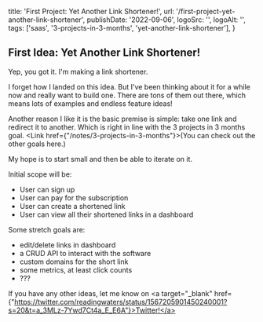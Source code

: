   title: 'First Project: Yet Another Link Shortener!',
  url: '/first-project-yet-another-link-shortener',
  publishDate: '2022-09-06',
  logoSrc: '',
  logoAlt: '',
  tags: ['saas', '3-projects-in-3-months', 'yet-another-link-shortener'],
}

<Metadata metadata={metadata} />


## First Idea: Yet Another Link Shortener!

Yep, you got it. I'm making a link shortener. 

I forget how I landed on this idea. But I've been thinking about it for a while now and really want to build one. There are tons of them out there, which means lots of examples and endless feature ideas!

Another reason I like it is the basic premise is simple: take one link and redirect it to another. Which is right in line with the 3 projects in 3 months goal. <Link href={"/notes/3-projects-in-3-months"}><a>(You can check out the other goals here.)</a></Link>

My hope is to start small and then be able to iterate on it.

Initial scope will be: 
- User can sign up
- User can pay for the subscription
- User can create a shortened link
- User can view all their shortened links in a dashboard

Some stretch goals are:
- edit/delete links in dashboard
- a CRUD API to interact with the software
- custom domains for the short link
- some metrics, at least click counts
- ???

If you have any other ideas, let me know on <a target="_blank" href={"https://twitter.com/readingwaters/status/1567205901450240001?s=20&t=a_3MLz-7Ywd7Ct4a_E_E6A"}>Twitter!</a>


<NoteFooter />
